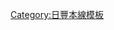 {{鐵道路線|
| 模板名稱 = 日豐本線3
| 名稱 = [[File:JR logo (kyushu).svg|25px|九州旅客鐵道|link=九州旅客鐵道]] [[日豐本線]]（宮崎－鹿兒島）
| 代表色 = #0095d9
| 背景顏色 = #FFFFFF 
| 車站列表 =（[[Template:日豐本線2|大分、小倉方向]] ←）[[宮崎車站|宮崎]] － [[南宮崎車站|南宮崎]] － [[加納站 (宮崎縣)|加納]] － [[清武站|清武]] － [[日向沓掛站|日向沓掛]] － [[田野站 (宮崎縣)|田野]] － （{{Link-ja|門石號誌站|門石信号場}}） － [[青井岳站|青井岳]] － （{{Link-ja|楠丘號誌站|楠ヶ丘信号場}}） － [[山之口站|山之口]] － [[餅原站|餅原]] － [[三股站|三股]] － [[都城車站|都城]] － [[西都城站|西都城]] － [[五十市站|五十市]] － [[財部站|財部]] － [[北俁站|北俁]] － [[大隅大川原站|大隅大川原]] － [[北永野田站|北永野田]] － [[霧島神宮站|霧島神宮]] － （{{Link-ja|南霧島號誌站|南霧島信号場}}） － [[國分站 (鹿兒島縣)|國分]] － [[隼人站|隼人]] － [[加治木站|加治木]] － [[錦江站|錦江]] － [[帖佐站|帖佐]] － [[姶良站|姶良]] － [[重富站|重富]] － [[龍水站 (日本)|龍水]] － [[鹿兒島車站|鹿兒島]]（ － [[鹿兒島中央站|鹿兒島中央]]）
|}}<noinclude>
[[Category:日豐本線模板]]
</noinclude>